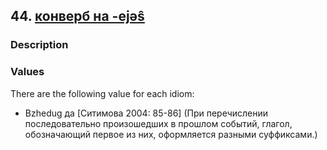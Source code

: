 ## 44. <a href =  'https://agricolamz.github.io/The_Circassian_Isoglosses_Database/44.html'>конверб на -ejəŝ</a>
### Description



### Values
There are the following value for each idiom:

* Bzhedug  да [Ситимова 2004: 85-86] (При перечислении последовательно произошедших в прошлом событий, глагол, обозначающий первое из них, оформляется разными суффиксами.)

